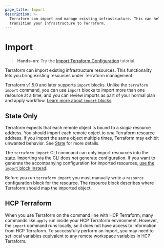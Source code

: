 ```yaml
---
page_title: Import
description: >-
  Terraform can import and manage existing infrastructure. This can help you
  transition your infrastructure to Terraform.
---
```


# Import

> **Hands-on:** Try the [Import Terraform Configuration](/terraform/tutorials/state/state-import?utm_source=WEBSITE&utm_medium=WEB_IO&utm_offer=ARTICLE_PAGE&utm_content=DOCS) tutorial.

Terraform can import existing infrastructure resources. This functionality lets you bring existing resources under Terraform management.

<Note>
  
Terraform v1.5.0 and later supports `import` blocks. Unlike the `terraform import` command, you can use `import` blocks to import more than one resource at a time, and you can review imports as part of your normal plan and apply workflow. [Learn more about `import` blocks](/terraform/language/import).

</Note>

## State Only

<Warning>
  
Terraform expects that each remote object is bound to a _single_ resource address. You should import each remote object to _one_ Terraform resource address. If you import the same object multiple times, Terraform may exhibit unwanted behavior. See [State](/terraform/language/state) for more details.

</Warning>

The `terraform import` CLI command can only import resources into the [state](/terraform/language/state). Importing via the CLI does _not_ generate configuration. If you want to generate the accompanying configuration for imported resources, [use the `import` block instead](/terraform/language/import).

Before you run `terraform import` you must manually write a `resource` configuration block for the resource. The resource block describes where Terraform should map the imported object.

## HCP Terraform

When you use Terraform on the command line with HCP Terraform, many commands like `apply` run inside your HCP Terraform environment. However, the `import` command runs locally, so it does not have access to information from HCP Terraform. To successfully perform an import, you may need to set local variables equivalent to any remote workspace variables in HCP Terraform.
